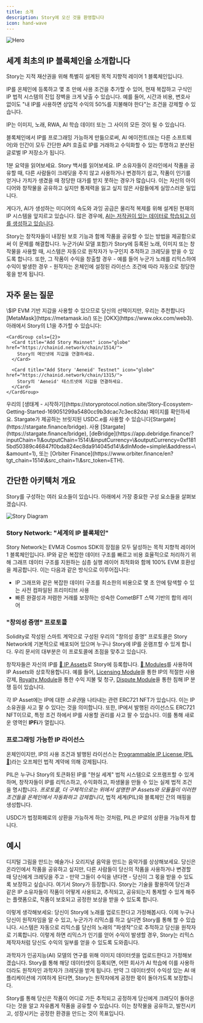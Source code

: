 ```yaml
---
title: 소개
description: Story에 오신 것을 환영합니다
icon: hand-wave
---
```


<Frame>
  <img src="/images/story-banner.png" alt="Hero" />
</Frame>

## 세계 최초의 IP 블록체인을 소개합니다

Story는 지적 재산권을 위해 특별히 설계된 목적 지향적 레이어 1 블록체인입니다.

IP를 온체인에 등록하고 몇 초 만에 사용 조건을 추가할 수 있어, 현재 복잡하고 구식인 IP 법적 시스템의 진입 장벽을 크게 낮출 수 있습니다. 예를 들어, 시간과 비용, 변호사 없이도 "내 IP를 사용하면 상업적 수익의 50%를 지불해야 한다"는 조건을 강제할 수 있습니다.

<Note>
  IP는 이미지, 노래, RWA, AI 학습 데이터 또는 그 사이의 모든 것이 될 수 있습니다.
</Note>

블록체인에서 IP를 프로그래밍 가능하게 만듦으로써, AI 에이전트(또는 다른 소프트웨어)와 인간이 모두 간단한 API 호출로 IP를 거래하고 수익화할 수 있는 투명하고 분산된 글로벌 IP 저장소가 됩니다.

<CardGroup cols={2}>
  <Card title="Explain Like I'm 5" icon="house" href="/explain-like-im-five">
    1분 요약을 읽어보세요.
  </Card>

  <Card title="Read the Whitepaper" href="https://www.story.foundation/whitepaper.pdf" icon="file">
    Story 백서를 읽어보세요.
  </Card>
</CardGroup>

<Accordion title="Why did we build Story?" icon="face-thinking">
  IP 소유자들이 온라인에서 작품을 공유할 때, 다른 사람들이 크레딧을 주지 않고 사용하거나 변경하기 쉽고, 작품이 인기를 얻거나 가치가 생겼을 때 정당한 대가를 받지 못하는 경우가 많습니다. 이는 자신의 아이디어와 창작물을 공유하고 싶지만 통제력을 잃고 싶지 않은 사람들에게 실망스러운 일입니다.

  게다가, AI가 생성하는 미디어의 속도와 과잉 공급은 물리적 복제를 위해 설계된 현재의 IP 시스템을 앞지르고 있습니다. 많은 경우에, [AI는 저작권이 있는 데이터로 학습되고 이를 생성하고 있습니다](https://twitter.com/BriannaWu/status/1823833723764084846).

  Story는 창작자들이 내장된 보호 기능과 함께 작품을 공유할 수 있는 방법을 제공함으로써 이 문제를 해결합니다. 누군가(AI 모델 포함)가 Story에 등록된 노래, 이미지 또는 창작물을 사용할 때, 시스템은 자동으로 원작자가 누구인지 추적하고 크레딧을 받을 수 있도록 합니다. 또한, 그 작품이 수익을 창출할 경우 - 예를 들어 누군가 노래를 리믹스하여 수익이 발생한 경우 - 원작자는 온체인에 설정된 라이선스 조건에 따라 자동으로 정당한 몫을 받게 됩니다.
</Accordion>

## 자주 묻는 질문

<AccordionGroup>
  <Accordion title="What's the gas token?">\$IP</Accordion>

  <Accordion title="What wallet should I use?">
    EVM 기반 지갑을 사용할 수 있으므로 당신의 선택이지만, 우리는 추천합니다 [MetaMask](https://metamask.io/) 또는 [OKX](https://www.okx.com/web3). 아래에서 Story의 L1을 추가할 수 있습니다:

    <CardGroup cols={2}>
      <Card title="Add Story Mainnet" icon="globe" href="https://chainid.network/chain/1514/">
        Story의 메인넷에 지갑을 연결하세요.
      </Card>

      <Card title="Add Story 'Aeneid' Testnet" icon="globe" href="https://chainid.network/chain/1315/">
        Story의 'Aeneid' 테스트넷에 지갑을 연결하세요.
      </Card>
    </CardGroup>
  </Accordion>

  <Accordion title="Where can I see the ecosystem?">
    우리의 [생태계 - 시작하기](https://storyprotocol.notion.site/Story-Ecosystem-Getting-Started-169051299a5480cc9b3dcac7c3ec82da) 페이지를 확인하세요.
  </Accordion>

  <Accordion title="What are my stablecoin options?">
    Stargate가 제공하는 브릿지된 USDC.e를 사용할 수 있습니다[Stargate](https://stargate.finance/bridge).
  </Accordion>

  <Accordion title="How do I bridge and what's the best method?">
    사용 [Stargate](https://stargate.finance/bridge), [deBridge](https://app.debridge.finance/?inputChain=1\&outputChain=1514\&inputCurrency=\&outputCurrency=0xf1815bd50389c46847f0bda824ec8da914045d14\&dlnMode=simple\&address=\&amount=1), 또는 [Orbiter Finance](https://www.orbiter.finance/en?tgt_chain=1514\&src_chain=1\&src_token=ETH).
  </Accordion>
</AccordionGroup>

## 간단한 아키텍처 개요

Story를 구성하는 여러 요소들이 있습니다. 아래에서 가장 중요한 구성 요소들을 살펴보겠습니다.

<Frame>
  <img src="/images/story-stack.png" alt="Story Diagram" />
</Frame>

### Story Network: "세계의 IP 블록체인"

Story Network는 EVM과 Cosmos SDK의 장점을 모두 달성하는 목적 지향적 레이어 1 블록체인입니다. IP와 같은 복잡한 데이터 구조를 빠르고 비용 효율적으로 처리하기 위해 그래프 데이터 구조를 지원하는 심층 실행 레이어 최적화와 함께 100% EVM 호환성을 제공합니다. 이는 다음과 같은 방식으로 이루어집니다:

* IP 그래프와 같은 복잡한 데이터 구조를 최소한의 비용으로 몇 초 안에 탐색할 수 있는 사전 컴파일된 프리미티브 사용
* 빠른 완결성과 저렴한 거래를 보장하는 성숙한 CometBFT 스택 기반의 합의 레이어

### "창의성 증명" 프로토콜

Solidity로 작성된 스마트 계약으로 구성된 우리의 "창의성 증명" 프로토콜은 Story Network에 기본적으로 배포되어 있으며 누구나 Story에 IP를 온램프할 수 있게 합니다. 우리 문서의 대부분은 이 프로토콜에 초점을 맞추고 있습니다.

창작자들은 자신의 IP를 [🧩 IP Assets](/concepts/ip-asset)로 Story에 등록합니다. [🧱 Modules](/concepts/modules)를 사용하여 IP Assets와 상호작용합니다. 예를 들어, [Licensing Module](/concepts/licensing-module)을 통한 IP의 적절한 사용 강제, [Royalty Module](/concepts/royalty-module)을 통한 수익 지불 및 청구, [Dispute Module](/concepts/dispute-module)을 통한 침해 IP 분쟁 등이 있습니다.

각 IP Asset에는 IP에 대한 *소유권*을 나타내는 관련 ERC721 NFT가 있습니다. 이는 IP 소유권을 사고 팔 수 있다는 것을 의미합니다. 또한, IP에서 발행된 라이선스도 ERC721 NFT이므로, 특정 조건 하에서 IP를 사용할 권리를 사고 팔 수 있습니다. 이를 통해 새로운 영역인 **IPFi**가 열립니다.

### 프로그래밍 가능한 IP 라이선스

온체인이지만, IP의 사용 조건과 발행된 라이선스는 [Programmable IP License (PIL💊)](/concepts/programmable-ip-license)라는 오프체인 법적 계약에 의해 강제됩니다.

PIL은 누구나 Story의 토큰화된 IP를 "현실 세계" 법적 시스템으로 오프램프할 수 있게 하며, 창작자들이 IP를 리믹스하고, 수익화하고, 파생물을 만들 수 있는 실제 법적 조건을 명시합니다. *프로토콜, 더 구체적으로는 위에서 설명한 IP Assets와 모듈들이 이러한 조건들을 온체인에서 자동화하고 강제합니다*, 법적 세계(PIL)와 블록체인 간의 매핑을 생성합니다.

<Note>
  USDC가 법정화폐로의 상환을 가능하게 하는 것처럼, PIL은 IP로의 상환을 가능하게 합니다.
</Note>

## 예시

<Accordion title="Example #1" icon="circle-info">
  디지털 그림을 만드는 예술가나 오리지널 음악을 만드는 음악가를 상상해보세요. 당신은 온라인에서 작품을 공유하고 싶지만, 다른 사람들이 당신의 작품을 사용하거나 변경할 때 당신에게 크레딧을 주고 - 만약 그들이 수익을 낸다면 - 당신이 그 몫을 받을 수 있도록 보장하고 싶습니다. 여기서 Story가 등장합니다. Story는 기술을 활용하여 당신과 같은 IP 소유자들이 작품이 어떻게 사용되고, 추적되고, 공유되는지 통제할 수 있게 해주는 플랫폼으로, 작품이 보호되고 공정한 보상을 받을 수 있도록 합니다.

  이렇게 생각해보세요: 당신이 Story에 노래를 업로드한다고 가정해봅시다. 이제 누구나 당신이 원작자임을 알 수 있고, 누군가가 리믹스를 하고 싶다면 Story를 통해 할 수 있습니다. 시스템은 자동으로 리믹스를 당신의 노래의 "파생작"으로 추적하고 당신을 원작자로 기록합니다. 이렇게 하면 리믹스가 인기를 얻어 수익이 발생할 경우, Story는 리믹스 제작자처럼 당신도 수익의 일부를 얻을 수 있도록 도와줍니다.
</Accordion>

<Accordion title="Example #2" icon="circle-info">
  과학자가 인공지능(AI) 모델의 연구를 위해 이미지 데이터셋을 업로드한다고 가정해보겠습니다. Story를 통해 해당 데이터셋이 등록되면, 어떤 회사가 AI 학습에 이를 사용하더라도 원작자인 과학자가 크레딧을 받게 됩니다. 만약 그 데이터셋이 수익성 있는 AI 애플리케이션에 기여하게 된다면, Story는 원작자에게 공정한 몫이 돌아가도록 보장합니다.

  Story를 통해 당신은 작품이 어디로 가든 추적되고 공정하게 당신에게 크레딧이 돌아온다는 것을 알고 자유롭게 작품을 공유할 수 있습니다. 이는 창작물을 공유하고, 발전시키고, 성장시키는 공정한 환경을 만드는 것이 목표입니다.
</Accordion>
